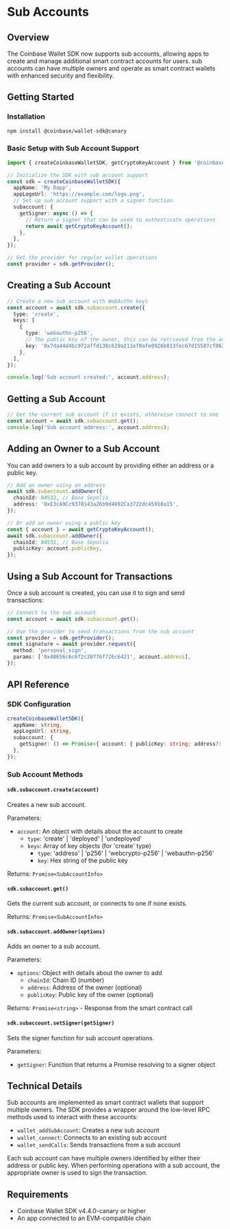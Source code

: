 # Sub Accounts

## Overview

The Coinbase Wallet SDK now supports sub accounts, allowing apps to create and manage additional smart contract accounts for users.
sub accounts can have multiple owners and operate as smart contract wallets with enhanced security and flexibility.

## Getting Started

### Installation

```bash
npm install @coinbase/wallet-sdk@canary
```

### Basic Setup with Sub Account Support

```typescript
import { createCoinbaseWalletSDK, getCryptoKeyAccount } from '@coinbase/wallet-sdk';

// Initialize the SDK with sub account support
const sdk = createCoinbaseWalletSDK({
  appName: 'My Dapp',
  appLogoUrl: 'https://example.com/logo.png',
  // Set up sub account support with a signer function
  subaccount: {
    getSigner: async () => {
      // Return a signer that can be used to authenticate operations
      return await getCryptoKeyAccount();
    },
  },
});

// Get the provider for regular wallet operations
const provider = sdk.getProvider();
```

## Creating a Sub Account

```typescript
// Create a new sub account with WebAuthn keys
const account = await sdk.subaccount.create({
  type: 'create',
  keys: [
    {
      type: 'webauthn-p256',
      // The public key of the owner, this can be retrieved from the account object
      key: '0x7da44d4bc972affd138c619a211ef0afe0926b813fec67d15587cf8625b2bf185f5044ae96640a63b32aa1eb6f8f993006bbd26292b81cb07a0672302c69a866',
    },
  ],
});

console.log('Sub account created:', account.address);
```

## Getting a Sub Account

```typescript
// Get the current sub account if it exists, otherwise connect to one
const account = await sdk.subaccount.get();
console.log('Sub account address:', account.address);
```

## Adding an Owner to a Sub Account

You can add owners to a sub account by providing either an address or a public key.

```typescript
// Add an owner using an address
await sdk.subaccount.addOwner({
  chainId: 84532, // Base Sepolia
  address: '0xE3cA9Cc9378143a26b9d4692Ca3722dc45910a15',
});

// Or add an owner using a public key
const { account } = await getCryptoKeyAccount();
await sdk.subaccount.addOwner({
  chainId: 84532, // Base Sepolia
  publicKey: account.publicKey,
});
```

## Using a Sub Account for Transactions

Once a sub account is created, you can use it to sign and send transactions:

```typescript
// Connect to the sub account
const account = await sdk.subaccount.get();

// Use the provider to send transactions from the sub account
const provider = sdk.getProvider();
const signature = await provider.request({
  method: 'personal_sign',
  params: ['0x48656c6c6f2c20776f726c6421', account.address],
});
```

## API Reference

### SDK Configuration

```typescript
createCoinbaseWalletSDK({
  appName: string,
  appLogoUrl: string,
  subaccount: {
    getSigner: () => Promise<{ account: { publicKey: string; address?: string } }>,
  },
});
```

### Sub Account Methods

#### `sdk.subaccount.create(account)`

Creates a new sub account.

Parameters:

- `account`: An object with details about the account to create
  - `type`: 'create' | 'deployed' | 'undeployed'
  - `keys`: Array of key objects (for 'create' type)
    - `type`: 'address' | 'p256' | 'webcrypto-p256' | 'webauthn-p256'
    - `key`: Hex string of the public key

Returns: `Promise<SubAccountInfo>`

#### `sdk.subaccount.get()`

Gets the current sub account, or connects to one if none exists.

Returns: `Promise<SubAccountInfo>`

#### `sdk.subaccount.addOwner(options)`

Adds an owner to a sub account.

Parameters:

- `options`: Object with details about the owner to add
  - `chainId`: Chain ID (number)
  - `address`: Address of the owner (optional)
  - `publicKey`: Public key of the owner (optional)

Returns: `Promise<string>` - Response from the smart contract call

#### `sdk.subaccount.setSigner(getSigner)`

Sets the signer function for sub account operations.

Parameters:

- `getSigner`: Function that returns a Promise resolving to a signer object

## Technical Details

Sub accounts are implemented as smart contract wallets that support multiple owners. The SDK provides a wrapper around the low-level RPC methods used to interact with these accounts:

- `wallet_addSubAccount`: Creates a new sub account
- `wallet_connect`: Connects to an existing sub account
- `wallet_sendCalls`: Sends transactions from a sub account

Each sub account can have multiple owners identified by either their address or public key. When performing operations with a sub account, the appropriate owner is used to sign the transaction.

## Requirements

- Coinbase Wallet SDK v4.4.0-canary or higher
- An app connected to an EVM-compatible chain
